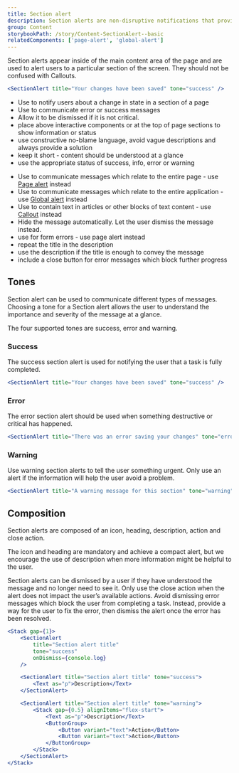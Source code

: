 ```yaml
---
title: Section alert
description: Section alerts are non-disruptive notifications that provide information and messages about a state change in a section of a page.
group: Content
storybookPath: /story/Content-SectionAlert--basic
relatedComponents: ['page-alert', 'global-alert']
---
```


Section alerts appear inside of the main content area of the page and are used to alert users to a particular section of the screen. They should not be confused with Callouts.

```jsx live
<SectionAlert title="Your changes have been saved" tone="success" />
```

<DoHeading />

- Use to notify users about a change in state in a section of a
  page
- Use to communicate error or success messages
- Allow it to be dismissed if it is not critical.
- place above interactive components or at the top of page sections to show information or status
- use constructive no-blame language, avoid vague descriptions and always provide a solution
- keep it short - content should be understood at a glance
- use the appropriate status of success, info, error or warning

<DontHeading />

- Use to communicate messages which relate to the entire page - use [Page alert](/components/page-alert) instead
- Use to communicate messages which relate to the entire application - use [Global alert](/components/global-alert) instead
- Use to contain text in articles or other blocks of text content - use [Callout](/components/callout) instead
- Hide the message automatically. Let the user dismiss the message instead.
- use for form errors - use page alert instead
- repeat the title in the description
- use the description if the title is enough to convey the message
- include a close button for error messages which block further progress

## Tones

Section alert can be used to communicate different types of messages. Choosing a tone for a Section alert allows the user to understand the importance and severity of the message at a glance.

The four supported tones are success, error and warning.

### Success

The success section alert is used for notifying the user that a task is fully completed.

```jsx live
<SectionAlert title="Your changes have been saved" tone="success" />
```

### Error

The error section alert should be used when something destructive or critical has happened.

```jsx live
<SectionAlert title="There was an error saving your changes" tone="error" />
```

### Warning

Use warning section alerts to tell the user something urgent. Only use an alert if the information will help the user avoid a problem.

```jsx live
<SectionAlert title="A warning message for this section" tone="warning" />
```

## Composition

Section alerts are composed of an icon, heading, description, action and close action.

The icon and heading are mandatory and achieve a compact alert, but we encourage the use of description when more information might be helpful to the user.

Section alerts can be dismissed by a user if they have understood the message and no longer need to see it. Only use the close action when the alert does not impact the user’s available actions.
Avoid dismissing error messages which block the user from completing a task. Instead, provide a way for the user to fix the error, then dismiss the alert once the error has been resolved.

```jsx live
<Stack gap={1}>
	<SectionAlert
		title="Section alert title"
		tone="success"
		onDismiss={console.log}
	/>

	<SectionAlert title="Section alert title" tone="success">
		<Text as="p">Description</Text>
	</SectionAlert>

	<SectionAlert title="Section alert title" tone="warning">
		<Stack gap={0.5} alignItems="flex-start">
			<Text as="p">Description</Text>
			<ButtonGroup>
				<Button variant="text">Action</Button>
				<Button variant="text">Action</Button>
			</ButtonGroup>
		</Stack>
	</SectionAlert>
</Stack>
```
